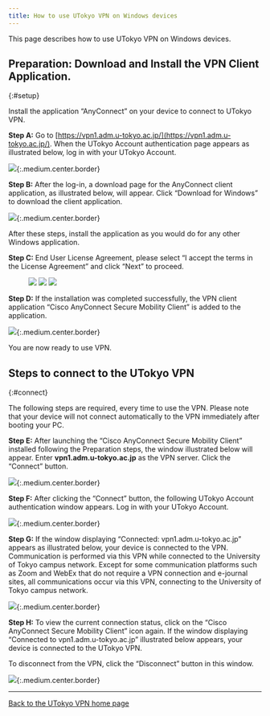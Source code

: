 ```yaml
---
title: How to use UTokyo VPN on Windows devices
---
```


This page describes how to use UTokyo VPN on Windows devices.

<SubPageBeginning />

## Preparation: Download and Install the VPN Client Application.
{:#setup}

Install the application “AnyConnect” on your device to connect to UTokyo VPN.

**Step A:** Go to [https://vpn1.adm.u-tokyo.ac.jp/](https://vpn1.adm.u-tokyo.ac.jp/). When the UTokyo Account authentication page appears as illustrated below, log in with your UTokyo Account.

![](img/win01-vpn1-login.png){:.medium.center.border}

<HelpMFA />

**Step B:** After the log-in, a download page for the AnyConnect client application, as illustrated below, will appear. Click “Download for Windows” to download the client application.

![](img/win02-download-page.png){:.medium.center.border}

<HelpWhite />
<HelpSecuritySession />
<HelpSecurityUserName />

After these steps, install the application as you would do for any other Windows application.

**Step C:** End User License Agreement, please select “I accept the terms in the License Agreement” and click “Next” to proceed.

<figure class="gallery">
  <img src="img/win03-install-1.png" class="border" />
  <img src="img/win04-install-2.png" class="border" />
  <img src="img/win05-install-3.png" class="border" />
</figure>

**Step D:** If the installation was completed successfully, the VPN client application “Cisco AnyConnect Secure Mobility Client” is added to the application.

![](img/win06-cisco-on-task.png){:.medium.center.border}

You are now ready to use VPN.

## Steps to connect to the UTokyo VPN
{:#connect}

The following steps are required, every time to use the VPN. Please note that your device will not connect automatically to the VPN immediately after booting your PC.

**Step E:** After launching the “Cisco AnyConnect Secure Mobility Client” installed following the Preparation steps, the window illustrated below will appear. Enter **vpn1.adm.u-tokyo.ac.jp** as the VPN server. Click the “Connect” button. 

![](img/win09-anyconnect-login.png){:.medium.center.border}

**Step F:** After clicking the “Connect” button, the following UTokyo Account authentication window appears. Log in with your UTokyo Account.

![](img/win09-anyconnect-login.png){:.medium.center.border}

<HelpMultipleUsers />
<HelpMFA />

**Step G:** If the window displaying “Connected: vpn1.adm.u-tokyo.ac.jp” appears as illustrated below, your device is connected to the VPN. Communication is performed via this VPN while connected to the University of Tokyo campus network. Except for some communication platforms such as Zoom and WebEx that do not require a VPN connection and e-journal sites, all communications occur via this VPN, connecting to the University of Tokyo campus network.

![](img/win10-vpn-connected.png){:.medium.center.border}

**Step H:** To view the current connection status, click on the “Cisco AnyConnect Secure Mobility Client” icon again. If the window displaying “Connected to vpn1.adm.u-tokyo.ac.jp” illustrated below appears, your device is connected to the UTokyo VPN.

To disconnect from the VPN, click the “Disconnect” button in this window.

![](img/win11-vpn-connected-window.png){:.medium.center.border}

---

[Back to the UTokyo VPN home page](.)
